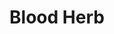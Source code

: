---
title: "Blood Herb"
meta_title: "Blood Herb craft"
description: "Craft de Blood Herb"
rank: "d"
draft: false
name: "Blood Herb"
recipe_img: "https://wiki.pokexgames.com/images/d/de/Blood_Herb.png"
level: 26
craft_time: 600
result: 1
value_npc: 1
ingredients:
  - name: "Leaves"
    quantity: 2
    item_img: "https://wiki.pokexgames.com/images/f/f1/Leaves.png"
    value_npc: 1
  - name: "Seed"
    quantity: 26
    item_img: "https://wiki.pokexgames.com/images/2/2e/Seed.png"
    value_npc: 1
  - name: "Pure Grass"
    quantity: 20
    item_img: "https://wiki.pokexgames.com/images/b/bc/Pure_Grass.png"
    value_npc: 1
---